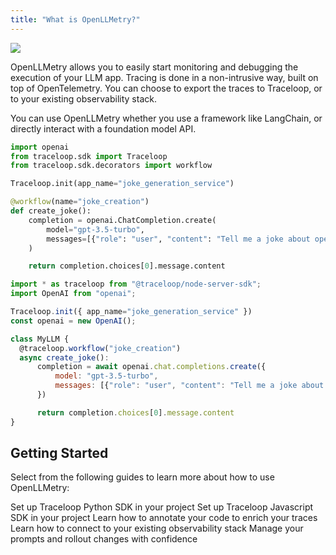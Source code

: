 ```yaml
---
title: "What is OpenLLMetry?"
---
```


<Frame>
  <img src="/img/trace.png" />
</Frame>

OpenLLMetry allows you to easily start monitoring and debugging the execution of your LLM app.
Tracing is done in a non-intrusive way, built on top of OpenTelemetry.
You can choose to export the traces to Traceloop, or to your existing observability stack.

<Tip>
  You can use OpenLLMetry whether you use a framework like LangChain, or
  directly interact with a foundation model API.
</Tip>

<CodeGroup>

```python Python
import openai
from traceloop.sdk import Traceloop
from traceloop.sdk.decorators import workflow

Traceloop.init(app_name="joke_generation_service")

@workflow(name="joke_creation")
def create_joke():
    completion = openai.ChatCompletion.create(
        model="gpt-3.5-turbo",
        messages=[{"role": "user", "content": "Tell me a joke about opentelemetry"}],
    )

    return completion.choices[0].message.content
```

```js Typescript
import * as traceloop from "@traceloop/node-server-sdk";
import OpenAI from "openai";

Traceloop.init({ app_name="joke_generation_service" })
const openai = new OpenAI();

class MyLLM {
  @traceloop.workflow("joke_creation")
  async create_joke():
      completion = await openai.chat.completions.create({
          model: "gpt-3.5-turbo",
          messages: [{"role": "user", "content": "Tell me a joke about opentelemetry"}],
      })

      return completion.choices[0].message.content
}
```

</CodeGroup>

## Getting Started

Select from the following guides to learn more about how to use OpenLLMetry:

<CardGroup>
  <Card
    title="Start with Python"
    icon="python"
    href="/openllmetry/getting-started-python"
  >
    Set up Traceloop Python SDK in your project
  </Card>
  <Card
    title="Start with Javascript / Typescript"
    icon="node"
    href="/openllmetry/getting-started-ts"
  >
    Set up Traceloop Javascript SDK in your project
  </Card>
  <Card
    title="Workflows, Tasks, Agents and Tools"
    icon="code"
    href="/openllmetry/tracing/annotations"
  >
    Learn how to annotate your code to enrich your traces
  </Card>
  <Card
    title="Integrations"
    icon="bars-staggered"
    href="/openllmetry/integrations/introduction"
  >
    Learn how to connect to your existing observability stack
  </Card>
  <Card
    title="Prompt Management"
    icon="gear-complex-code"
    href="/openllmetry/prompts"
  >
    Manage your prompts and rollout changes with confidence
  </Card>
</CardGroup>

